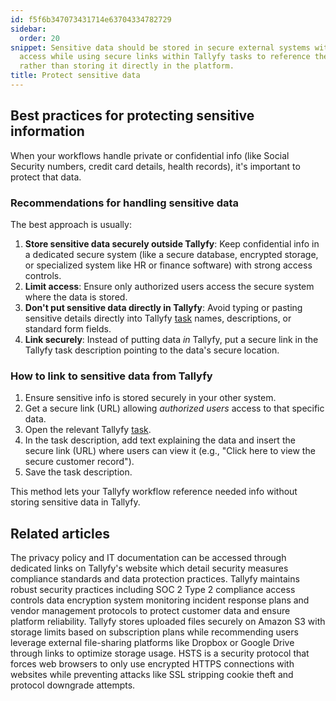 ```yaml
---
id: f5f6b347073431714e63704334782729
sidebar:
  order: 20
snippet: Sensitive data should be stored in secure external systems with controlled
  access while using secure links within Tallyfy tasks to reference the information
  rather than storing it directly in the platform.
title: Protect sensitive data
---
```


## Best practices for protecting sensitive information

When your workflows handle private or confidential info (like Social Security numbers, credit card details, health records), it's important to protect that data.

### Recommendations for handling sensitive data

The best approach is usually:

1.  **Store sensitive data securely outside Tallyfy**: Keep confidential info in a dedicated secure system (like a secure database, encrypted storage, or specialized system like HR or finance software) with strong access controls.
2.  **Limit access**: Ensure only authorized users access the secure system where the data is stored.
3.  **Don't put sensitive data directly in Tallyfy**: Avoid typing or pasting sensitive details directly into Tallyfy [task](/products/pro/tracking-and-tasks/tasks/) names, descriptions, or standard form fields.
4.  **Link securely**: Instead of putting data *in* Tallyfy, put a secure link in the Tallyfy task description pointing to the data's secure location.

### How to link to sensitive data from Tallyfy

1. Ensure sensitive info is stored securely in your other system.
2. Get a secure link (URL) allowing *authorized users* access to that specific data.
3. Open the relevant Tallyfy [task](/products/pro/tracking-and-tasks/tasks/).
4. In the task description, add text explaining the data and insert the secure link (URL) where users can view it (e.g., "Click here to view the secure customer record").
5. Save the task description.

This method lets your Tallyfy workflow reference needed info without storing sensitive data in Tallyfy.


## Related articles
<CardGrid>
<LinkTitleCard header="<b>Terms Legals > Tallyfy's privacy policy</b>" href="/products/pro/miscellaneous/terms-legals/where-can-i-find-tallyfys-privacy-policy/" > The privacy policy and IT documentation can be accessed through dedicated links on Tallyfy's website which detail security measures compliance standards and data protection practices. </LinkTitleCard>
<LinkTitleCard header="<b>Pro > Compliance</b>" href="/products/pro/compliance/" > Tallyfy maintains robust security practices including SOC 2 Type 2 compliance access controls data encryption system monitoring incident response plans and vendor management protocols to protect customer data and ensure platform reliability. </LinkTitleCard>
<LinkTitleCard header="<b>Miscellaneous > File storage security</b>" href="/products/pro/miscellaneous/how-does-file-storage-work-in-tallyfy/" > Tallyfy stores uploaded files securely on Amazon S3 with storage limits based on subscription plans while recommending users leverage external file-sharing platforms like Dropbox or Google Drive through links to optimize storage usage. </LinkTitleCard>
<LinkTitleCard header="<b>Compliance > How Tallyfy uses HTTP Strict Transport Security (HSTS)</b>" href="/products/pro/compliance/hsts-compliance/" > HSTS is a security protocol that forces web browsers to only use encrypted HTTPS connections with websites while preventing attacks like SSL stripping cookie theft and protocol downgrade attempts. </LinkTitleCard>
</CardGrid>